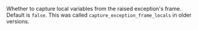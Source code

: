 <ConfigKey name="include-local-variables">

Whether to capture local variables from the raised exception's frame. Default is `false`. This was called `capture_exception_frame_locals` in older versions.

</ConfigKey>
